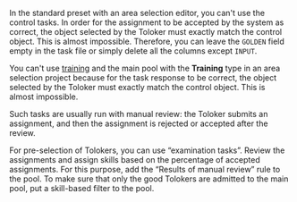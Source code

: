 <Cut title="How do I use control and training tasks in the standard preset with an area selection editor?">

In the standard preset with an area selection editor, you can't use the control tasks. In order for the assignment to be accepted by the system as correct, the object selected by the Toloker must exactly match the control object. This is almost impossible. Therefore, you can leave the `GOLDEN` field empty in the task file or simply delete all the columns except `INPUT`.

You can't use [training](/docs/glossary#training-pool) and the main pool with the **Training** type in an area selection project because for the task response to be correct, the object selected by the Toloker must exactly match the control object. This is almost impossible.

Such tasks are usually run with manual review: the Toloker submits an assignment, and then the assignment is rejected or accepted after the review.

For pre-selection of Tolokers, you can use “examination tasks”. Review the assignments and assign skills based on the percentage of accepted assignments. For this purpose, add the “Results of manual review” rule to the pool. To make sure that only the good Tolokers are admitted to the main pool, put a skill-based filter to the pool.

</Cut>
